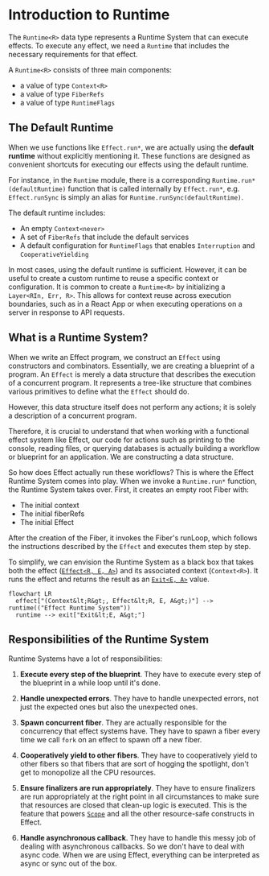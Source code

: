 # Introduction to Runtime

The `Runtime<R>` data type represents a Runtime System that can execute effects. To execute any effect, we need a `Runtime` that includes the necessary requirements for that effect.

A `Runtime<R>` consists of three main components:

- a value of type `Context<R>`
- a value of type `FiberRefs`
- a value of type `RuntimeFlags`

## The Default Runtime

When we use functions like `Effect.run*`, we are actually using the **default runtime** without explicitly mentioning it. These functions are designed as convenient shortcuts for executing our effects using the default runtime.

For instance, in the `Runtime` module, there is a corresponding `Runtime.run*(defaultRuntime)` function that is called internally by `Effect.run*`, e.g. `Effect.runSync` is simply an alias for `Runtime.runSync(defaultRuntime)`.

The default runtime includes:

- An empty `Context<never>`
- A set of `FiberRefs` that include the default services
- A default configuration for `RuntimeFlags` that enables `Interruption` and `CooperativeYielding`

In most cases, using the default runtime is sufficient. However, it can be useful to create a custom runtime to reuse a specific context or configuration. It is common to create a `Runtime<R>` by initializing a `Layer<RIn, Err, R>`. This allows for context reuse across execution boundaries, such as in a React App or when executing operations on a server in response to API requests.

## What is a Runtime System?

When we write an Effect program, we construct an `Effect` using constructors and combinators. Essentially, we are creating a blueprint of a program. An `Effect` is merely a data structure that describes the execution of a concurrent program. It represents a tree-like structure that combines various primitives to define what the `Effect` should do.

However, this data structure itself does not perform any actions; it is solely a description of a concurrent program.

Therefore, it is crucial to understand that when working with a functional effect system like Effect, our code for actions such as printing to the console, reading files, or querying databases is actually building a workflow or blueprint for an application. We are constructing a data structure.

So how does Effect actually run these workflows? This is where the Effect Runtime System comes into play. When we invoke a `Runtime.run*` function, the Runtime System takes over. First, it creates an empty root Fiber with:

- The initial context
- The initial fiberRefs
- The initial Effect

After the creation of the Fiber, it invokes the Fiber's runLoop, which follows the instructions described by the `Effect` and executes them step by step.

To simplify, we can envision the Runtime System as a black box that takes both the effect ([`Effect<R, E, A>`](../essentials/effect-type)) and its associated context (`Context<R>`). It runs the effect and returns the result as an [`Exit<E, A>`](../data-types/exit) value.

```mermaid
flowchart LR
  effect["(Context&lt;R&gt;, Effect&lt;R, E, A&gt;)"] --> runtime(("Effect Runtime System"))
  runtime --> exit["Exit&lt;E, A&gt;"]
```

## Responsibilities of the Runtime System

Runtime Systems have a lot of responsibilities:

1. **Execute every step of the blueprint**. They have to execute every step of the blueprint in a while loop until it's done.

2. **Handle unexpected errors**. They have to handle unexpected errors, not just the expected ones but also the unexpected ones.

3. **Spawn concurrent fiber**. They are actually responsible for the concurrency that effect systems have. They have to spawn a fiber every time we call `fork` on an effect to spawn off a new fiber.

4. **Cooperatively yield to other fibers**. They have to cooperatively yield to other fibers so that fibers that are sort of hogging the spotlight, don't get to monopolize all the CPU resources.

5. **Ensure finalizers are run appropriately**. They have to ensure finalizers are run appropriately at the right point in all circumstances to make sure that resources are closed that clean-up logic is executed. This is the feature that powers [`Scope`](../resource-management/scope) and all the other resource-safe constructs in Effect.

6. **Handle asynchronous callback**. They have to handle this messy job of dealing with asynchronous callbacks. So we don't have to deal with async code. When we are using Effect, everything can be interpreted as async or sync out of the box.
